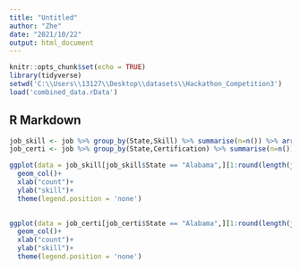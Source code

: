 ```yaml
---
title: "Untitled"
author: "Zhe"
date: "2021/10/22"
output: html_document
---
```


```r
knitr::opts_chunk$set(echo = TRUE)
library(tidyverse)
setwd('C:\\Users\\13127\\Desktop\\datasets\\Hackathon_Competition3')
load('combined_data.rData')
```

## R Markdown

```r
job_skill <- job %>% group_by(State,Skill) %>% summarise(n=n()) %>% arrange(State,-n)
job_certi <- job %>% group_by(State,Certification) %>% summarise(n=n()) %>% arrange(State,-n)
```
```r
ggplot(data = job_skill[job_skill$State == "Alabama",][1:round(length(job_skill$State)*0.001),], mapping=aes(n,reorder(Skill,n), fill=-n)) +
  geom_col()+
  xlab("count")+
  ylab("skill")+
  theme(legend.position = 'none')
  
```

```r
ggplot(data = job_certi[job_certi$State == "Alabama",][1:round(length(job_certi$State)*0.1),], mapping=aes(n,reorder(Certification,n), fill=-n)) +
  geom_col()+
  xlab("count")+
  ylab("skill")+
  theme(legend.position = 'none')
```

```r

```





